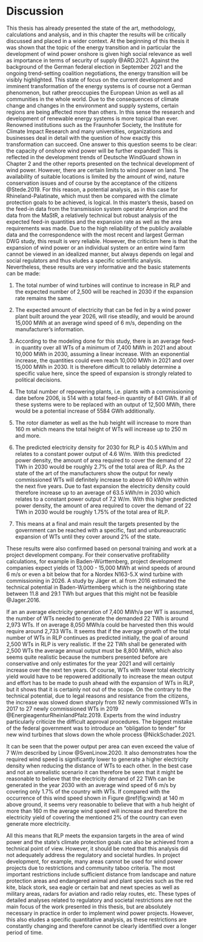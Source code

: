 # Discussion

This thesis has already presented the state of the art, methodology, calculations and analysis, and in this chapter the results will be critically discussed and placed in a wider context. At the beginning of this thesis it was shown that the topic of the energy transition and in particular the development of wind power onshore is given high social relevance as well as importance in terms of security of supply @ARD.2021. Against the background of the German federal election in September 2021 and the ongoing trend-setting coalition negotiations, the energy transition will be visibly highlighted. This state of focus on the current development and imminent transformation of the energy systems is of course not a German phenomenon, but rather preoccupies the European Union as well as all communities in the whole world. Due to the consequences of climate change and changes in the environment and supply systems, certain regions are being affected more than others. In this sense the research and development of renewable energy systems is more topical than ever. Renowned institutions such as the Fraunhofer Society, the Institute for Climate Impact Research and many universities, organizations and businesses deal in detail with the question of how exactly this transformation can succeed. One answer to this question seems to be clear: the capacity of onshore wind power will be further expanded! This is reflected in the development trends of Deutsche WindGuard shown in Chapter 2 and the other reports presented on the technical development of wind power. However, there are certain limits to wind power on land. The availability of suitable locations is limited by the amount of wind, nature conservation issues and of course by the acceptance of the citizens @Stede.2019. For this reason, a potential analysis, as in this case for Rhineland-Palatinate, which must then be compared with the climate protection goals to be achieved, is logical. In this master's thesis, based on the feed-in data from the transmission system operator Amprion and the data from the MaStR, a relatively technical but robust analysis of the expected feed-in quantities and the expansion rate as well as the area requirements was made. Due to the high reliability of the publicly available data and the correspondence with the most recent and largest German DWG study, this result is very reliable. However, the criticism here is that the expansion of wind power or an individual system or an entire wind farm cannot be viewed in an idealized manner, but always depends on legal and social regulators and thus eludes a specific scientific analysis. Nevertheless, these results are very informative and the basic statements can be made:

1. The total number of wind turbines will continue to increase in RLP and the expected number of 2,500 will be reached in 2030 if the expansion rate remains the same.

2. The expected amount of electricity that can be fed in by a wind power plant built around the year 2026, will rise steadily, and would be around 15,000 MWh at an average wind speed of 6 m/s, depending on the manufacturer's information.

3. According to the modeling done for this study, there is an average feed-in quantity over all WTs of a minimum of 7,400 MWh in 2021 and about 10,000 MWh in 2030, assuming a linear increase. With an exponential increase, the quantities could even reach 10,000 MWh in 2021 and over 15,000 MWh in 2030. It is therefore difficult to reliably determine a specific value here, since the speed of expansion is strongly related to political decisions.

4. The total number of repowering plants, i.e. plants with a commissioning date before 2006, is 514 with a total feed-in quantity of 841 GWh. If all of these systems were to be replaced with an output of 12,500 MWh, there would be a potential increase of 5584 GWh additionally.

5. The rotor diameter as well as the hub height will increase to more than 160 m which means the total height of WTs will increase up to 250 m and more. 

6. The predicted electricity density for 2030 for RLP is 40.5 kWh/m\textsuperscript{2} and relates to a constant power output of 4.6 W/m\textsuperscript{2}. With this predicted power density, the amount of area required to cover the demand of 22 TWh in 2030 would be roughly 2.7% of the total area of RLP. As the state of the art of the manufacturers show the output for newly commissioned WTs will definitely increase to above 60 kWh/m\textsuperscript{2} within the next five years. Due to fast expansion the electricity density could therefore increase up to an average of 63.5 kWh/m\textsuperscript{2} in 2030 which relates to a constant power output of 7.2 W/m\textsuperscript{2}. With this higher predicted power density, the amount of area required to cover the demand of 22 TWh in 2030 would be roughly 1.75% of the total area of RLP.

7. This means at a final and main result the targets presented by the government can be reached with a specific, fast and unbureaucratic expansion of WTs until they cover around 2% of the state.

These results were also confirmed based on personal training and work at a project development company. For their conservative profitability calculations, for example in Baden-Württemberg, project development companies expect yields of 13,000 - 15,000 MWh at wind speeds of around 6 m/s or even a bit below that for a Nordex N163-5.X wind turbine with commissioning in 2026. A study by Jäger et. al from 2016 estimated the technical potential in Baden-Württemberg which is the neighboring state between 11.8 and 29.1 TWh but argues that this might not be feasible @Jager.2016.

If an an average electricity generation of 7,400 MWh/a per WT is assumed, the number of WTs needed to generate the demanded 22 TWh is around 2,973 WTs. If on average 8,050 MWh/a could be harvested then this would require around 2,733 WTs. It seems that if the average growth of the total number of WTs in RLP continues as predicted initially, the goal of around 2,500 WTs in RLP is very realistic. If the 22 TWh shall be generated with 2,500 WTs the average annual output must be 8,800 MWh, which also seems quite realistic because the numbers presented before are conservative and only estimates for the year 2021 and will certainly increase over the next ten years. Of course, WTs with lower total electricity yield would have to be repowered additionally to increase the mean output and effort has to be made to push ahead with the expansion of WTs in RLP, but it shows that it is certainly not out of the scope. On the contrary to the technical potential, due to legal reasons and resistance from the citizens, the increase was slowed down sharply from 92 newly commissioned WTs in 2017 to 27 newly commissioned WTs in 2019 @EnergieagenturRheinlandPfalz.2019. Experts from the wind industry particularly criticize the difficult approval procedures. The biggest mistake of the federal government was to introduce an "obligation to tender" for new wind turbines that slows down the whole process @NickSchader.2021.

It can be seen that the power output per area can even exceed the value of 7 W/m\textsuperscript{2} described by Linow @SvenLinow.2020. It also demonstrates how the required wind speed is significantly lower to generate a higher electricity density when reducing the distance of WTs to each other. In the best case and not an unrealistic scenario it can therefore be seen that it might be reasonable to believe that the electricity demand of 22 TWh can be generated in the year 2030 with an average wind speed of 6 m/s by covering only 1.7% of the country with WTs. If compared with the occurrence of this wind speed shown in Figure \@ref(fig:wind) at 140 m above ground, it seems very reasonable to believe that with a hub height of more than 160 m the average wind speed will increase and therefore the electricity yield of covering the mentioned 2% of the country can even generate more electricity. 


\newpage

All this means that RLP meets the expansion targets in the area of wind power and the state's climate protection goals can also be achieved from a technical point of view. However, it should be noted that this analysis did not adequately address the regulatory and societal hurdles. In project development, for example, many areas cannot be used for wind power projects due to restrictions and community taboo criteria. The most important restrictions include sufficient distance from landscape and nature protection areas and endangered animal and plant species such as the red kite, black stork, sea eagle or certain bat and newt species as well as military areas, radars for aviation and radio relay routes, etc. These types of detailed analyses related to regulatory and societal restrictions are not the main focus of the work presented in this thesis, but are absolutely necessary in practice in order to implement wind power projects. However, this also eludes a specific quantitative analysis, as these restrictions are constantly changing and therefore cannot be clearly identified over a longer period of time.


\newpage






















